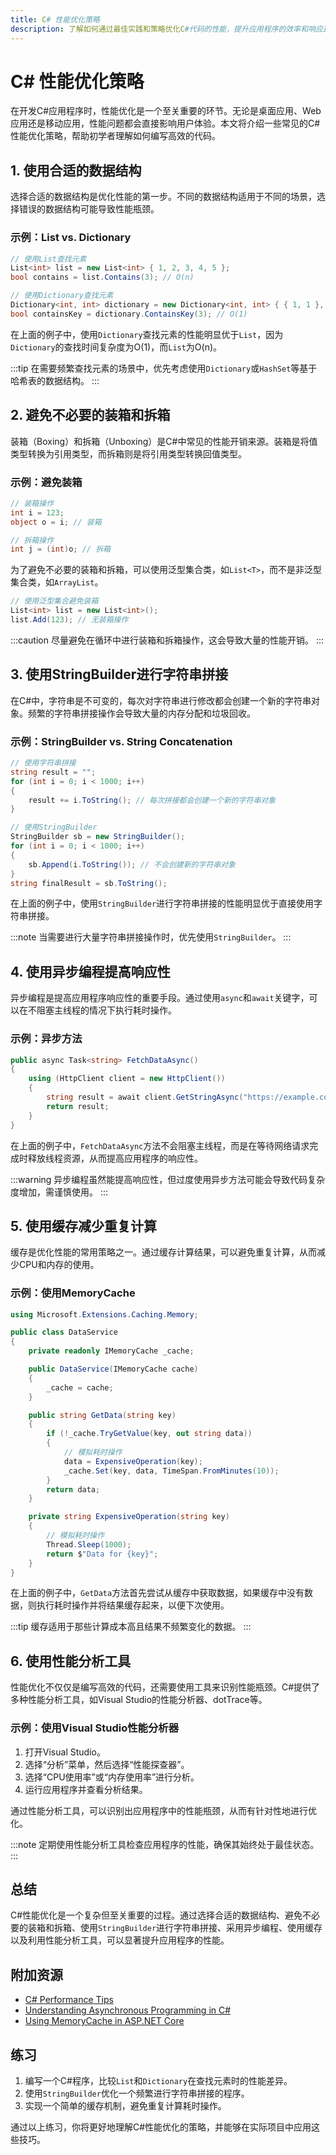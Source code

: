 ```yaml
---
title: C# 性能优化策略
description: 了解如何通过最佳实践和策略优化C#代码的性能，提升应用程序的效率和响应速度。
---
```


# C# 性能优化策略

在开发C#应用程序时，性能优化是一个至关重要的环节。无论是桌面应用、Web应用还是移动应用，性能问题都会直接影响用户体验。本文将介绍一些常见的C#性能优化策略，帮助初学者理解如何编写高效的代码。

## 1. 使用合适的数据结构

选择合适的数据结构是优化性能的第一步。不同的数据结构适用于不同的场景，选择错误的数据结构可能导致性能瓶颈。

### 示例：List vs. Dictionary

```csharp
// 使用List查找元素
List<int> list = new List<int> { 1, 2, 3, 4, 5 };
bool contains = list.Contains(3); // O(n)

// 使用Dictionary查找元素
Dictionary<int, int> dictionary = new Dictionary<int, int> { { 1, 1 }, { 2, 2 }, { 3, 3 }, { 4, 4 }, { 5, 5 } };
bool containsKey = dictionary.ContainsKey(3); // O(1)
```

在上面的例子中，使用`Dictionary`查找元素的性能明显优于`List`，因为`Dictionary`的查找时间复杂度为O(1)，而`List`为O(n)。

:::tip
在需要频繁查找元素的场景中，优先考虑使用`Dictionary`或`HashSet`等基于哈希表的数据结构。
:::

## 2. 避免不必要的装箱和拆箱

装箱（Boxing）和拆箱（Unboxing）是C#中常见的性能开销来源。装箱是将值类型转换为引用类型，而拆箱则是将引用类型转换回值类型。

### 示例：避免装箱

```csharp
// 装箱操作
int i = 123;
object o = i; // 装箱

// 拆箱操作
int j = (int)o; // 拆箱
```

为了避免不必要的装箱和拆箱，可以使用泛型集合类，如`List<T>`，而不是非泛型集合类，如`ArrayList`。

```csharp
// 使用泛型集合避免装箱
List<int> list = new List<int>();
list.Add(123); // 无装箱操作
```

:::caution
尽量避免在循环中进行装箱和拆箱操作，这会导致大量的性能开销。
:::

## 3. 使用StringBuilder进行字符串拼接

在C#中，字符串是不可变的，每次对字符串进行修改都会创建一个新的字符串对象。频繁的字符串拼接操作会导致大量的内存分配和垃圾回收。

### 示例：StringBuilder vs. String Concatenation

```csharp
// 使用字符串拼接
string result = "";
for (int i = 0; i < 1000; i++)
{
    result += i.ToString(); // 每次拼接都会创建一个新的字符串对象
}

// 使用StringBuilder
StringBuilder sb = new StringBuilder();
for (int i = 0; i < 1000; i++)
{
    sb.Append(i.ToString()); // 不会创建新的字符串对象
}
string finalResult = sb.ToString();
```

在上面的例子中，使用`StringBuilder`进行字符串拼接的性能明显优于直接使用字符串拼接。

:::note
当需要进行大量字符串拼接操作时，优先使用`StringBuilder`。
:::

## 4. 使用异步编程提高响应性

异步编程是提高应用程序响应性的重要手段。通过使用`async`和`await`关键字，可以在不阻塞主线程的情况下执行耗时操作。

### 示例：异步方法

```csharp
public async Task<string> FetchDataAsync()
{
    using (HttpClient client = new HttpClient())
    {
        string result = await client.GetStringAsync("https://example.com");
        return result;
    }
}
```

在上面的例子中，`FetchDataAsync`方法不会阻塞主线程，而是在等待网络请求完成时释放线程资源，从而提高应用程序的响应性。

:::warning
异步编程虽然能提高响应性，但过度使用异步方法可能会导致代码复杂度增加，需谨慎使用。
:::

## 5. 使用缓存减少重复计算

缓存是优化性能的常用策略之一。通过缓存计算结果，可以避免重复计算，从而减少CPU和内存的使用。

### 示例：使用MemoryCache

```csharp
using Microsoft.Extensions.Caching.Memory;

public class DataService
{
    private readonly IMemoryCache _cache;

    public DataService(IMemoryCache cache)
    {
        _cache = cache;
    }

    public string GetData(string key)
    {
        if (!_cache.TryGetValue(key, out string data))
        {
            // 模拟耗时操作
            data = ExpensiveOperation(key);
            _cache.Set(key, data, TimeSpan.FromMinutes(10));
        }
        return data;
    }

    private string ExpensiveOperation(string key)
    {
        // 模拟耗时操作
        Thread.Sleep(1000);
        return $"Data for {key}";
    }
}
```

在上面的例子中，`GetData`方法首先尝试从缓存中获取数据，如果缓存中没有数据，则执行耗时操作并将结果缓存起来，以便下次使用。

:::tip
缓存适用于那些计算成本高且结果不频繁变化的数据。
:::

## 6. 使用性能分析工具

性能优化不仅仅是编写高效的代码，还需要使用工具来识别性能瓶颈。C#提供了多种性能分析工具，如Visual Studio的性能分析器、dotTrace等。

### 示例：使用Visual Studio性能分析器

1. 打开Visual Studio。
2. 选择“分析”菜单，然后选择“性能探查器”。
3. 选择“CPU使用率”或“内存使用率”进行分析。
4. 运行应用程序并查看分析结果。

通过性能分析工具，可以识别出应用程序中的性能瓶颈，从而有针对性地进行优化。

:::note
定期使用性能分析工具检查应用程序的性能，确保其始终处于最佳状态。
:::

## 总结

C#性能优化是一个复杂但至关重要的过程。通过选择合适的数据结构、避免不必要的装箱和拆箱、使用`StringBuilder`进行字符串拼接、采用异步编程、使用缓存以及利用性能分析工具，可以显著提升应用程序的性能。

## 附加资源

- [C# Performance Tips](https://docs.microsoft.com/en-us/dotnet/csharp/programming-guide/performance/)
- [Understanding Asynchronous Programming in C#](https://docs.microsoft.com/en-us/dotnet/csharp/programming-guide/concepts/async/)
- [Using MemoryCache in ASP.NET Core](https://docs.microsoft.com/en-us/aspnet/core/performance/caching/memory?view=aspnetcore-6.0)

## 练习

1. 编写一个C#程序，比较`List`和`Dictionary`在查找元素时的性能差异。
2. 使用`StringBuilder`优化一个频繁进行字符串拼接的程序。
3. 实现一个简单的缓存机制，避免重复计算耗时操作。

通过以上练习，你将更好地理解C#性能优化的策略，并能够在实际项目中应用这些技巧。